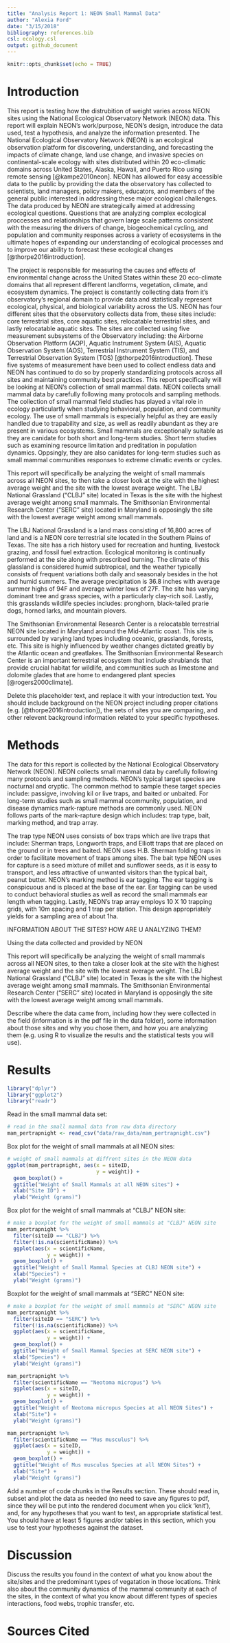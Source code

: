 ```yaml
---
title: "Analysis Report 1: NEON Small Mammal Data"
author: "Alexia Ford"
date: "3/15/2018"
bibliography: references.bib
csl: ecology.csl
output: github_document
---
```


```r
knitr::opts_chunk$set(echo = TRUE)
```

# Introduction
This report is testing how the distrubition of weight varies across NEON sites using the National Ecological Observatory Network (NEON) data. This report will explain NEON's work/purpose, NEON's design, introduce the data used, test a hypothesis, and analyze the information presented. The National Ecological Observatory Network (NEON) is an ecological observation platform for discovering, understanding, and forecasting the impacts of climate change, land use change, and invasive species on continental-scale ecology with sites distributed within 20 eco-climatic domains across United States, Alaska, Hawaii, and Puerto Rico using remote sensing [@kampe2010neon]. NEON has allowed for easy accessible data to the public by providing the data the observatory has collected to scientists, land managers, policy makers, educators, and members of the general public interested in addressing these major ecological challenges. The data produced by NEON are strategically aimed at addressing ecological questions. Questions that are analyzing complex ecological proccesses and relationships that govern large scale patterns consistent with the measuring the drivers of change, biogeochemical cycling, and population and community responses across a variety of ecosystems in the ultimate hopes of expanding our understanding of ecological processes and to improve our ability to forecast these ecological changes [@thorpe2016introduction].

The project is responsible for measuring the causes and effects of environmental change across the United States within these 20 eco-climate domains that all represent different landforms, vegetation, climate, and ecosystem dynamics. The project is constantly collecting data from it’s observatory’s regional domain to provide data and statistically represent ecological, physical, and biological variability across the US. NEON has four different sites that the observatory collects data from, these sites include: core terrestrial sites, core aquatic sites, relocatable terrestrial sites, and lastly relocatable aquatic sites. The sites are collected  using five measurement subsystems of the Observatory including: the Airborne Observation Platform (AOP), Aquatic Instrument System (AIS), Aquatic Observation System (AOS), Terrestrial Instrument System (TIS), and Terrestrial Observation System (TOS) [@thorpe2016introduction]. These five systems of measurement have been used to collect endless data and NEON has continued to do so by properly standardizing protocols across all sites and maintaining community best practices. 
This report specifically will be looking at NEON's collection of small mammal data. NEON collects small mammal data by carefully following many protocols and sampling methods. The collection of small mammal field studies has played a vital role in ecology particulartly when studying behavioral, population, and community ecology. The use of small mammals is especially helpful as they are easily handled due to trapability and size, as well as readily abundant as they are present in various ecosystems. Small mammals are exceptionally suitable as they are canidate for both short and long-term studies. Short term studies such as examining resource limitation and preditation in population dynamics. Oppsingly, they are also canidates for long-term studies such as small mammal communities responses to extreme climatic events or cycles. 

This report will specifically be analyzing the weight of small mammals across all NEON sites, to then take a closer look at the site with the highest average weight and the site with the lowest average weight. The LBJ National Grassland ("CLBJ" site) located in Texas is the site with the highest average weight among small mammals. The Smithsonian Environmental Research Center ("SERC" site) located in Maryland is opposingly the site with the lowest average weight among small mammals. 

The LBJ National Grassland is a land mass consisting of 16,800 acres of land and is a NEON core terrestrial site located in the Southern Plains of Texas. The site has a rich history used for recreation and hunting, livestock grazing, and fossil fuel extraction. Ecological monitoring is continually performed at the site along with prescribed burning. The climate of this glassland is considered humid subtropical, and the weather typically consists of frequent variations both daily and seasonaly besides in the hot and humid summers. The average precipitation is 36.8 inches with average summer highs of 94F and average winter lows of 27F. The site has varying dominant tree and grass species, with a particularly clay-rich soil. Lastly, this grasslands wildlife species includes: pronghorn, black-tailed prarie dogs, horned larks, and mountain plovers. 

The Smithsonian Environmental Research Center is a relocatable terrestrial NEON site located in Maryland around the Mid-Atlantic coast. This site is surrounded by varying land types including oceanic, grasslands, forests, etc. This site is highly influenced by weather changes dictated greatly by the Atlantic ocean and greatlakes. The Smithsonian Environmental Research Center is an important terrestrial ecosystem that include shrublands that provide crucial habitat for wildlife, and communities such as limestone and dolomite glades that are home to endangered plant species [@rogers2000climate]. 

Delete this placeholder text, and replace it with your introduction text. You should include background on the NEON project including proper citations (e.g. [@thorpe2016introduction]), the sets of sites you are comparing, and other relevent background information related to your specific hypotheses. 

# Methods
The data for this report is collected by the National Ecological Observatory Network (NEON). NEON collects small mammal data by carefully following many protocols and sampling methods. NEON's typical target species are nocturnal and cryptic. The common method to sample these target species include: passigve, involving kil or live traps, and baited or unbaited. For long-term studies such as small mammal ccommunity, population, and disease dynamics mark-rapture methods are commonly used. NEON follows parts of the mark-rapture design which includes: trap type, bait, marking method, and trap array.

The trap type NEON uses consists of box traps which are live traps that include: Sherman traps, Longworth traps, and Elliott traps that are placed on the ground or in trees and baited. NEON uses H.B. Sherman folding traps in order to facilitate movement of traps among sites. The bait type NEON uses for capture is a seed mixture of millet and sunflower seeds, as it is easy to transport, and less attractive of unwanted visitors than the typical bait, peanut butter. NEON's marking method is ear tagging. The ear tagging is conspicuous and is placed at the base of the ear. Ear tagging can be used to conduct behavioral studies as well as record the small mammals ear length when tagging. Lastly, NEON's trap array employs 10 X 10 trapping grids, with 10m spacing and 1 trap per station. This design appropriately yields for a sampling area of about 1ha. 

INFORMATION ABOUT THE SITES? HOW ARE U ANALYZING THEM? 

Using the data collected and provided by NEON 

This report will specifically be analyzing the weight of small mammals across all NEON sites, to then take a closer look at the site with the highest average weight and the site with the lowest average weight. The LBJ National Grassland ("CLBJ" site) located in Texas is the site with the highest average weight among small mammals. The Smithsonian Environmental Research Center ("SERC" site) located in Maryland is opposingly the site with the lowest average weight among small mammals. 

Describe where the data came from, including how they were collected in the field (information is in the pdf file in the data folder), some information about those sites and why you chose them, and how you are analyzing them (e.g. using R to visualize the results and the statistical tests you will use).

# Results
```r
library("dplyr")
library("ggplot2")
library("readr")
```

Read in the small mammal data set:
```r
# read in the small mammal data from raw data directory
mam_pertrapnight <- read_csv("data/raw_data/mam_pertrapnight.csv")
```

Box plot for the weight of small mammals at all NEON sites:
```r
# weight of small mammals at diffrent sites in the NEON data
ggplot(mam_pertrapnight, aes(x = siteID,
                             y = weight)) +
  geom_boxplot() +
  ggtitle("Weight of Small Mammals at all NEON sites") +
  xlab("Site ID") +
  ylab("Weight (grams)")
```

Box plot for the weight of small  mammals at "CLBJ" NEON site:
```r
# make a boxplot for the weight of small mammals at "CLBJ" NEON site
mam_pertrapnight %>%
  filter(siteID == "CLBJ") %>%
  filter(!is.na(scientificName)) %>%
  ggplot(aes(x = scientificName,
             y = weight)) +
  geom_boxplot() +
  ggtitle("Weight of Small Mammal Species at CLBJ NEON site") +
  xlab("Species") +
  ylab("Weight (grams)")
```


Boxplot for the weight of small  mammals at "SERC" NEON site:
```r
# make a boxplot for the weight of small mammals at "SERC" NEON site
mam_pertrapnight %>%
  filter(siteID == "SERC") %>%
  filter(!is.na(scientificName)) %>%
  ggplot(aes(x = scientificName,
             y = weight)) +
  geom_boxplot() +
  ggtitle("Weight of Small Mammal Species at SERC NEON site") +
  xlab("Species") +
  ylab("Weight (grams)")
```


```r
mam_pertrapnight %>%
  filter(scientificName == "Neotoma micropus") %>%
  ggplot(aes(x = siteID,
             y = weight)) +
  geom_boxplot() +
  ggtitle("Weight of Neotoma micropus Species at all NEON Sites") +
  xlab("Site") +
  ylab("Weight (grams)")
```

```r
mam_pertrapnight %>%
  filter(scientificName == "Mus musculus") %>%
  ggplot(aes(x = siteID,
             y = weight)) +
  geom_boxplot() +
  ggtitle("Weight of Mus musculus Species at all NEON Sites") +
  xlab("Site") +
  ylab("Weight (grams)")
```

Add a number of code chunks in the Results section. These should read in, subset and plot the data as needed (no need to save any figures to pdf, since they will be put into the rendered document when you click 'knit'), and, for any hypotheses that you want to test, an appropriate statistical test. You should have at least 5 figures and/or tables in this section, which you use to test your hypotheses against the dataset.

# Discussion

Discuss the results you found in the context of what you know about the site/sites and the predominant types of vegatation in those locations. Think also about the community dynamics of the mammal community at each of the sites, in the context of what you know about different types of species interactions, food webs, trophic transfer, etc.

# Sources Cited

